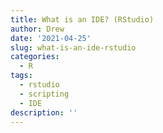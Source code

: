 ```yaml
---
title: What is an IDE? (RStudio)
author: Drew
date: '2021-04-25'
slug: what-is-an-ide-rstudio
categories:
  - R
tags:
  - rstudio
  - scripting
  - IDE
description: ''
---
```


